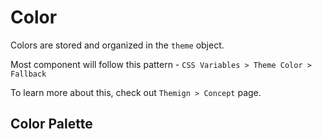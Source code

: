 

<Meta title="Concepts/Color" />

# Color

Colors are stored and organized in the `theme` object.

Most component will follow this pattern - `CSS Variables > Theme Color > Fallback`

To learn more about this, check out `Themign > Concept` page.

## Color Palette

<ColorPalette>
  <ColorItem
    title="theme.colors.background"
    subtitle="*Light, *, *Dark"
    colors={[colors.backgroundLight, colors.background]}
  />
  <ColorItem
    title="theme.colors.border"
    subtitle="Shades"
    colors={[colors.border]}
  />
  <ColorItem
    title="theme.colors.error"
    subtitle="*Light, *, *Dark"
    colors={[colors.errorLight, colors.error, colors.errorDark]}
  />
  <ColorItem
    title="theme.colors.info"
    subtitle="*Light, *, *Dark"
    colors={[colors.infoLight, colors.info, colors.infoDark]}
  />
  <ColorItem
    title="theme.colors.primary"
    subtitle="*Light, *, *Dark"
    colors={[colors.primaryLight, colors.primary, colors.primaryDark]}
  />
  <ColorItem
    title="theme.colors.secondary"
    subtitle="*Light, *, *Dark"
    colors={[colors.secondaryLight, colors.secondary, colors.secondaryDark]}
  />
  <ColorItem
    title="theme.colors.success"
    subtitle="*Light, *, *Dark"
    colors={[colors.successLight, colors.success, colors.successDark]}
  />
  <ColorItem
    title="theme.colors.surface"
    subtitle="*Light, *, *Dark"
    colors={[colors.surface, colors.surfaceDark]}
  />
  <ColorItem
    title="theme.colors.text"
    subtitle="*Light, *, *Dark"
    colors={[colors.textLight, colors.text, colors.textDark]}
  />
  <ColorItem
    title="theme.colors.textOnBackground"
    subtitle="*Light, *, *Dark"
    colors={[colors.textOnBackgroundLight, colors.textOnBackground, colors.textOnBackgroundDark]}
  />
  <ColorItem
    title="theme.colors.textOnError"
    subtitle="*Light, *, *Dark"
    colors={[colors.textOnErrorLight, colors.textOnError, colors.textOnErrorDark]}
  />
  <ColorItem
    title="theme.colors.textOnInfo"
    subtitle="*Light, *, *Dark"
    colors={[colors.textOnInfoLight, colors.textOnInfo, colors.textOnInfoDark]}
  />
  <ColorItem
    title="theme.colors.textOnPrimary"
    subtitle="*Light, *, *Dark"
    colors={[colors.textOnPrimaryLight, colors.textOnPrimary, colors.textOnPrimaryDark]}
  />
  <ColorItem
    title="theme.colors.textOnSecondary"
    subtitle="*Light, *, *Dark"
    colors={[colors.textOnSecondaryLight, colors.textOnSecondary, colors.textOnSecondaryDark]}
  />
  <ColorItem
    title="theme.colors.textOnSuccess"
    subtitle="*Light, *, *Dark"
    colors={[colors.textOnSuccessLight, colors.textOnSuccess, colors.textOnSuccessDark]}
  />
  <ColorItem
    title="theme.colors.textOnSurface"
    subtitle="*Light, *, *Dark"
    colors={[colors.textOnSurfaceLight, colors.textOnSurface, colors.textOnSurfaceDark]}
  />
  <ColorItem
    title="theme.colors.textOnWarning"
    subtitle="*Light, *, *Dark"
    colors={[colors.textOnWarningLight, colors.textOnWarning, colors.textOnWarningDark]}
  />
  <ColorItem
    title="theme.colors.warning"
    subtitle="*Light, *, *Dark"
    colors={[colors.warningLight, colors.warning, colors.warningDark]}
  />
</ColorPalette>